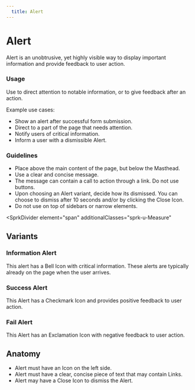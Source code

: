 ```yaml
---
  title: Alert
---
```


# Alert

Alert is an unobtrusive, yet highly visible
way to display important information and
provide feedback to user action.

<ComponentPreview
  componentName="alert--success"
  hasReact
  hasAngular
  hasHTML
/>

### Usage

Use to direct attention to notable information, or to give feedback after an action.

Example use cases:
- Show an alert after successful form submission.
- Direct to a part of the page that needs attention.
- Notify users of critical information.
- Inform a user with a dismissible Alert.

### Guidelines

- Place above the main content of the page, but below the Masthead.
- Use a clear and concise message.
- The message can contain a call to action through a link. Do not use buttons.
- Upon choosing an Alert variant, decide how its dismissed. You can choose to dismiss after 10 seconds and/or by clicking the Close Icon.
- Do not use on top of sidebars or narrow elements.

<SprkDivider
 element="span"
 additionalClasses="sprk-u-Measure"
></SprkDivider>

## Variants

### Information Alert

This alert has a Bell Icon with critical information. These alerts are typically already on the page when the user arrives.

<ComponentPreview
  componentName="alert--info"
  hasReact
  hasAngular
  hasHTML
/>

### Success Alert

This Alert has a Checkmark Icon and provides positive feedback to user action.

<ComponentPreview
  componentName="alert--success"
  hasReact
  hasAngular
  hasHTML
/>

### Fail Alert

This Alert has an Exclamation Icon with negative feedback to user action.

<ComponentPreview
  componentName="alert--fail"
  hasReact
  hasAngular
  hasHTML
/>

## Anatomy

- Alert must have an Icon on the left side.
- Alert must have a clear, concise piece of text that may contain Links.
- Alert may have a Close Icon to dismiss the Alert.
